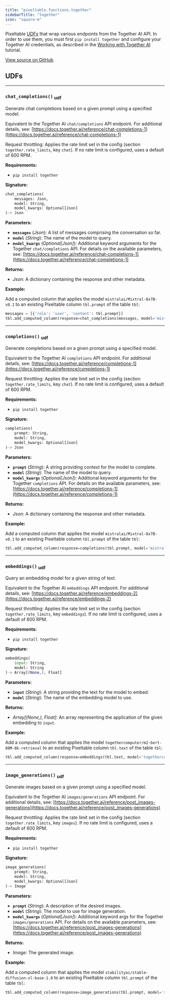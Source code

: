 ```yaml
---
title: "pixeltable.functions.together"
sidebarTitle: "together"
icon: "square-m"
---
```


Pixeltable [UDFs](https://pixeltable.readme.io/docs/user-defined-functions-udfs) that wrap various endpoints from the Together AI API. In order to use them, you must first `pip install together` and configure your Together AI credentials, as described in the [Working with Together AI](https://pixeltable.readme.io/docs/together-ai) tutorial.


<a href="https://github.com/pixeltable/pixeltable/blob/latest/pixeltable/functions/together.py#L0" target="_blank">View source on GitHub</a>

## UDFs


---

### `chat_completions()` <sub>udf</sub>

Generate chat completions based on a given prompt using a specified model.


Equivalent to the Together AI `chat/completions` API endpoint. For additional details, see: [https://docs.together.ai/reference/chat-completions-1](https://docs.together.ai/reference/chat-completions-1)

Request throttling: Applies the rate limit set in the config (section `together.rate_limits`, key `chat`). If no rate limit is configured, uses a default of 600 RPM.

**Requirements:**

- `pip install together`


**Signature:**

```python
chat_completions(
    messages: Json,
    model: String,
    model_kwargs: Optional[Json]
)-> Json
```

**Parameters:**

- **`messages`** (*Json*): A list of messages comprising the conversation so far.
- **`model`** (*String*): The name of the model to query.
- **`model_kwargs`** (*Optional[Json]*): Additional keyword arguments for the Together `chat/completions` API. For details on the available parameters, see: [https://docs.together.ai/reference/chat-completions-1](https://docs.together.ai/reference/chat-completions-1)

**Returns:**

- *Json*: A dictionary containing the response and other metadata.



**Example:**

Add a computed column that applies the model `mistralai/Mixtral-8x7B-v0.1` to an existing Pixeltable column `tbl.prompt` of the table `tbl`:
```python
messages = [{'role': 'user', 'content': tbl.prompt}]
tbl.add_computed_column(response=chat_completions(messages, model='mistralai/Mixtral-8x7B-v0.1'))
```


---

### `completions()` <sub>udf</sub>

Generate completions based on a given prompt using a specified model.


Equivalent to the Together AI `completions` API endpoint. For additional details, see: [https://docs.together.ai/reference/completions-1](https://docs.together.ai/reference/completions-1)

Request throttling: Applies the rate limit set in the config (section `together.rate_limits`, key `chat`). If no rate limit is configured, uses a default of 600 RPM.

**Requirements:**

- `pip install together`


**Signature:**

```python
completions(
    prompt: String,
    model: String,
    model_kwargs: Optional[Json]
)-> Json
```

**Parameters:**

- **`prompt`** (*String*): A string providing context for the model to complete.
- **`model`** (*String*): The name of the model to query.
- **`model_kwargs`** (*Optional[Json]*): Additional keyword arguments for the Together `completions` API. For details on the available parameters, see: [https://docs.together.ai/reference/completions-1](https://docs.together.ai/reference/completions-1)

**Returns:**

- *Json*: A dictionary containing the response and other metadata.



**Example:**

Add a computed column that applies the model `mistralai/Mixtral-8x7B-v0.1` to an existing Pixeltable column `tbl.prompt` of the table `tbl`:
```python
tbl.add_computed_column(response=completions(tbl.prompt, model='mistralai/Mixtral-8x7B-v0.1'))
```


---

### `embeddings()` <sub>udf</sub>

Query an embedding model for a given string of text.


Equivalent to the Together AI `embeddings` API endpoint. For additional details, see: [https://docs.together.ai/reference/embeddings-2](https://docs.together.ai/reference/embeddings-2)

Request throttling: Applies the rate limit set in the config (section `together.rate_limits`, key `embeddings`). If no rate limit is configured, uses a default of 600 RPM.

**Requirements:**

- `pip install together`


**Signature:**

```python
embeddings(
    input: String,
    model: String
)-> Array[(None,), Float]
```

**Parameters:**

- **`input`** (*String*): A string providing the text for the model to embed.
- **`model`** (*String*): The name of the embedding model to use.

**Returns:**

- *Array[(None,), Float]*: An array representing the application of the given embedding to `input`.



**Example:**

Add a computed column that applies the model `togethercomputer/m2-bert-80M-8k-retrieval` to an existing Pixeltable column `tbl.text` of the table `tbl`:
```python
tbl.add_computed_column(response=embeddings(tbl.text, model='togethercomputer/m2-bert-80M-8k-retrieval'))
```


---

### `image_generations()` <sub>udf</sub>

Generate images based on a given prompt using a specified model.


Equivalent to the Together AI `images/generations` API endpoint. For additional details, see: [https://docs.together.ai/reference/post_images-generations](https://docs.together.ai/reference/post_images-generations)

Request throttling: Applies the rate limit set in the config (section `together.rate_limits`, key `images`). If no rate limit is configured, uses a default of 600 RPM.

**Requirements:**

- `pip install together`


**Signature:**

```python
image_generations(
    prompt: String,
    model: String,
    model_kwargs: Optional[Json]
)-> Image
```

**Parameters:**

- **`prompt`** (*String*): A description of the desired images.
- **`model`** (*String*): The model to use for image generation.
- **`model_kwargs`** (*Optional[Json]*): Additional keyword args for the Together `images/generations` API. For details on the available parameters, see: [https://docs.together.ai/reference/post_images-generations](https://docs.together.ai/reference/post_images-generations)

**Returns:**

- *Image*: The generated image.



**Example:**

Add a computed column that applies the model `stabilityai/stable-diffusion-xl-base-1.0` to an existing Pixeltable column `tbl.prompt` of the table `tbl`:
```python
tbl.add_computed_column(response=image_generations(tbl.prompt, model='stabilityai/stable-diffusion-xl-base-1.0'))
```


